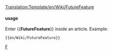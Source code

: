<noinclude>[[Translation:Template/en/Wiki/FutureFeature]]</noinclude><noinclude>

</noinclude>
{{en/Ambox| type  = notice
| image = en/Manual/Current event.png
| text  = <strong>Under Development</strong><br>This feature is currently '''under development''', and is not currently available in a stable build of OpenTTD nor the [[en/Archive/Community/Nightly build|nightly build]].
}}<noinclude>

==== usage====
Enter <nowiki>{{</nowiki>'''FutureFeature'''<nowiki>}}</nowiki> inside an article. Example:
<pre>{{en/Wiki/FutureFeature}}</pre>

[[Category:en/Manual/Base Set/Message boxes|F]]</noinclude>